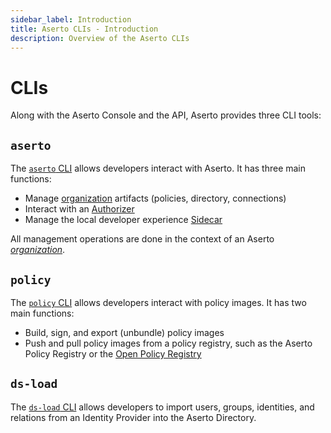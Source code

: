 ```yaml
---
sidebar_label: Introduction
title: Aserto CLIs - Introduction
description: Overview of the Aserto CLIs
---
```


# CLIs

Along with the Aserto Console and the API, Aserto provides three CLI tools:

## `aserto`

The [`aserto` CLI](/docs/command-line-interface/aserto-cli/installation) allows developers interact with Aserto. It has three main functions:

  - Manage [organization](/docs/overview/organization) artifacts (policies, directory, connections)
  - Interact with an [Authorizer](/docs/overview/authorizer)
  - Manage the local developer experience [Sidecar](/docs/command-line-interface/aserto-cli/onebox)

  All management operations are done in the context of an Aserto [_organization_](/docs/overview/organization).

## `policy`

The [`policy` CLI](/docs/command-line-interface/policy-cli/download) allows developers interact with policy images. It has two main functions:

  - Build, sign, and export (unbundle) policy images
  - Push and pull policy images from a policy registry, such as the Aserto Policy Registry or the [Open Policy Registry](https://www.openpolicyregistry.io/)

## `ds-load`

The [`ds-load` CLI](/docs/command-line-interface/ds-load-cli/installation) allows developers to import users, groups, identities, and relations from an Identity Provider into the Aserto Directory.
